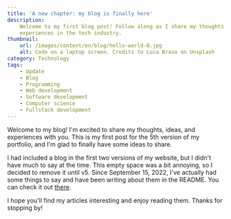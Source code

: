 ```yaml
---
title: 'A new chapter: my blog is finally here'
description:
    Welcome to my first blog post! Follow along as I share my thoughts and
    experiences in the tech industry.
thumbnail:
    url: /images/content/en/blog/hello-world-0.jpg
    alt: Code on a laptop screen. Credits to Luca Bravo on Unsplash
category: Technology
tags:
    - Update
    - Blog
    - Programming
    - Web development
    - Software development
    - Computer science
    - Fullstack development
---
```


Welcome to my blog! I'm excited to share my thoughts, ideas, and experiences
with you. This is my first post for the 5th version of my portfolio, and I'm
glad to finally have some ideas to share.

I had included a blog in the first two versions of my website, but I didn't have
much to say at the time. This empty space was a bit annoying, so I decided to
remove it until v5. Since September 15, 2022, I've actually had some things to
say and have been writing about them in the README. You can check it out
[there](/blog/upgrading-an-unsupported-windows-10-pc-to-windows-11/).

I hope you'll find my articles interesting and enjoy reading them. Thanks for
stopping by!
